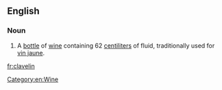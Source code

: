 ==English==

===Noun===
{{en-noun}}
# A [[bottle]] of [[wine]] containing 62 [[centiliter]]s of fluid, traditionally used for [[vin jaune]].

[[Category:en:Wine]]

[[fr:clavelin]]